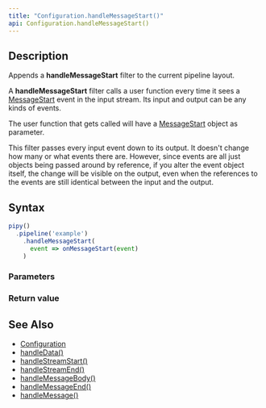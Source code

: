 ```yaml
---
title: "Configuration.handleMessageStart()"
api: Configuration.handleMessageStart()
---
```


## Description

Appends a **handleMessageStart** filter to the current pipeline layout.

A **handleMessageStart** filter calls a user function every time it sees a [MessageStart](/reference/api/MessageStart) event in the input stream. Its input and output can be any kinds of events.

<FilterDiagram
  name="handleMessageStart"
  input="Event"
  output="Event"
/>

The user function that gets called will have a [MessageStart](/reference/api/MessageStart) object as parameter.

This filter passes every input event down to its output. It doesn't change how many or what events there are. However, since events are all just objects being passed around by reference, if you alter the event object itself, the change will be visible on the output, even when the references to the events are still identical between the input and the output.

## Syntax

``` js
pipy()
  .pipeline('example')
    .handleMessageStart(
      event => onMessageStart(event)
    )
```

### Parameters

<Parameters/>

### Return value

<ReturnValue/>

## See Also

* [Configuration](/reference/api/Configuration)
* [handleData()](/reference/api/Configuration/handleData)
* [handleStreamStart()](/reference/api/Configuration/handleStreamStart)
* [handleStreamEnd()](/reference/api/Configuration/handleStreamEnd)
* [handleMessageBody()](/reference/api/Configuration/handleMessageBody)
* [handleMessageEnd()](/reference/api/Configuration/handleMessageEnd)
* [handleMessage()](/reference/api/Configuration/handleMessage)
